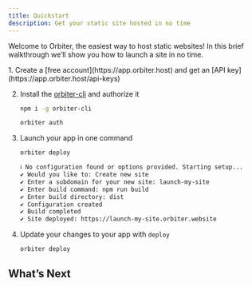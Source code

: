 ```yaml
---
title: Quickstart
description: Get your static site hosted in no time
---
```



Welcome to Orbiter, the easiest way to host static websites! In this brief walkthrough we’ll show you how to launch a site in no time.

<Steps>
1. Create a [free account](https://app.orbiter.host) and get an [API key](https://app.orbiter.host/api-keys)

2. Install the [orbiter-cli](/cli) and authorize it
   ```bash
   npm i -g orbiter-cli

   orbiter auth
   ```

3. Launch your app in one command
   ```bash
   orbiter deploy
   ```

   ```bash
   ℹ No configuration found or options provided. Starting setup...
   ✔ Would you like to: Create new site
   ✔ Enter a subdomain for your new site: launch-my-site
   ✔ Enter build command: npm run build
   ✔ Enter build directory: dist
   ✔ Configuration created
   ✔ Build completed
   ✔ Site deployed: https://launch-my-site.orbiter.website
   ```

4. Update your changes to your app with `deploy`
   ```bash
   orbiter deploy
   ```

</Steps>

## What’s Next

<CardGrid>

<LinkCard
  title="Pricing Plans"
  href="https://orbiter.host/pricing"
  description="Check out what you can unlock with our affordable pricing plans"
/>
<LinkCard
  title="Framework Guides"
  href="/frameworks/"
  description="Take a look at our guides for multiple frameworks that you can host on Orbiter"
/>
<LinkCard
  title="Orbiter CLI"
  href="/cli"
  description="Supercharge your site management speeds with our CLI"
/>

<LinkCard
  title="Support"
  href="https://tawk.to/chat/67741d2baf5bfec1dbe5344a/1igep3shm"
  description="Stuck? Give us a shout!"
/>

</CardGrid>

